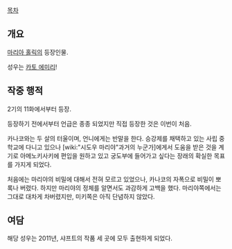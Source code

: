 [[목차]]

== 개요 ==

[[마리아 홀릭]]의 등장인물. 

성우는 [[카토 에미리]]!

== 작중 행적 ==
2기의 11화에서부터 등장.

등장하기 전에서부터 언급은 종종 되었지만 직접 등장한 것은 이번이 처음.

카나코와는 두 살의 터울이며, 언니에게는 반말을 한다. 승강제를 채택하고 있는 사립 중학교에 다니고 있으나 [wiki:"시도우 마리야"과거의 누군가]에게서 도움을 받은 것을 계기로 아메노키사키에 편입을 원하고 있고 궁도부에 들어가고 싶다는 장래의 확실한 목표를 가지게 되었다.

처음에는 마리야의 비밀에 대해서 전혀 모르고 있었으나, 카나코의 자폭으로 비밀이 뽀록나 버렸다. 하지만 마리야의 정체를 알면서도 과감하게 고백을 했다. 마리야쪽에서는 그대로 대차게 차버렸지만, 미키쪽은 아직 단념하지 않았다.

== 여담 ==
해당 성우는 2011년, 샤프트의 작품 세 곳에 모두 출현하게 되었다.

